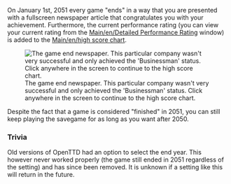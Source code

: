 On January 1st, 2051 every game "ends" in a way that you are presented with a fullscreen newspaper article that congratulates you with your achievement. Furthermore, the current performance rating (you can view your current rating from the [[Main/en/Detailed Performance Rating]] window) is added to the [[Main/en/high score chart]].

[[File:en/Game end newspaper.png|frame|center|The game end newspaper. This particular company wasn't very successful and only achieved the 'Businessman' status. Click anywhere in the screen to continue to the high score chart.]]

Despite the fact that a game is considered "finished" in 2051, you can still keep playing the savegame for as long as you want after 2050.

=== Trivia ===
Old versions of OpenTTD had an option to select the end year. This however never worked properly (the game still ended in 2051 regardless of the setting) and has since been removed. It is unknown if a setting like this will return in the future.